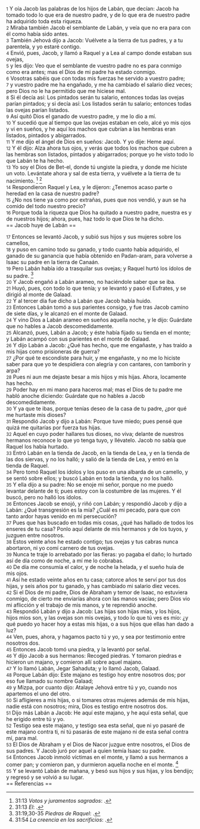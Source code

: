 {{anchor|1}} <small>1</small> Y oía Jacob las palabras de los hijos de Labán, que decían: Jacob ha tomado todo lo que era de nuestro padre, y de lo que era de nuestro padre ha adquirido toda esta riqueza.<br>
{{anchor|2}} <small>2</small> Miraba también Jacob el semblante de Labán, y veía que no era para con él como había sido antes.<br>
{{anchor|3}} <small>3</small> También Jehová dijo a Jacob: Vuélvete a la tierra de tus padres, y a tu parentela, y yo estaré contigo.<br>
{{anchor|4}} <small>4</small> Envió, pues, Jacob, y llamó a Raquel y a Lea al campo donde estaban sus ovejas,<br>
{{anchor|5}} <small>5</small> y les dijo: Veo que el semblante de vuestro padre no es para conmigo como era antes; mas el Dios de mi padre ha estado conmigo.<br>
{{anchor|6}} <small>6</small> Vosotras sabéis que con todas mis fuerzas he servido a vuestro padre;<br>
{{anchor|7}} <small>7</small> y vuestro padre me ha engañado, y me ha cambiado el salario diez veces; pero Dios no le ha permitido que me hiciese mal.<br>
{{anchor|8}} <small>8</small> Si él decía así: Los pintados serán tu salario, entonces todas las ovejas parían pintados; y si decía así: Los listados serán tu salario; entonces todas las ovejas parían listados.<br>
{{anchor|9}} <small>9</small> Así quitó Dios el ganado de vuestro padre, y me lo dio a mí.<br>
{{anchor|10}} <small>10</small> Y sucedió que al tiempo que las ovejas estaban en celo, alcé yo mis ojos y vi en sueños, y he aquí los machos que cubrían a las hembras eran listados, pintados y abigarrados.<br>
{{anchor|11}} <small>11</small> Y me dijo el ángel de Dios en sueños: Jacob. Y yo dije: Heme aquí.<br>
{{anchor|12}} <small>12</small> Y él dijo: Alza ahora tus ojos, y verás que todos los machos que cubren a las hembras son listados, pintados y abigarrados; porque yo he visto todo lo que Labán te ha hecho.<br>
{{anchor|13}} <small>13</small> Yo soy el Dios de Bet-el, donde tú ungiste la piedra, y donde me hiciste un voto. Levántate ahora y sal de esta tierra, y vuélvete a la tierra de tu nacimiento. <ref>31:13 ''Votos y juramentos sagrados'': {{lib|LU|87|6|9}}.</ref> <ref>31:13 ''El'': {{lib|LU|96|1|7}}.</ref><br>
{{anchor|14}} <small>14</small> Respondieron Raquel y Lea, y le dijeron: ¿Tenemos acaso parte o heredad en la casa de nuestro padre?<br>
{{anchor|15}} <small>15</small> ¿No nos tiene ya como por extrañas, pues que nos vendió, y aun se ha comido del todo nuestro precio?<br>
{{anchor|16}} <small>16</small> Porque toda la riqueza que Dios ha quitado a nuestro padre, nuestra es y de nuestros hijos; ahora, pues, haz todo lo que Dios te ha dicho.<br>
== Jacob huye de Labán ==

{{anchor|17}} <small>17</small> Entonces se levantó Jacob, y subió sus hijos y sus mujeres sobre los camellos,<br>
{{anchor|18}} <small>18</small> y puso en camino todo su ganado, y todo cuanto había adquirido, el ganado de su ganancia que había obtenido en Padan-aram, para volverse a Isaac su padre en la tierra de Canaán.<br>
{{anchor|19}} <small>19</small> Pero Labán había ido a trasquilar sus ovejas; y Raquel hurtó los ídolos de su padre. <ref>31:19,30-35 ''Piedras de Raquel'': {{lib|LU|85|1|1}}.</ref><br>
{{anchor|20}} <small>20</small> Y Jacob engañó a Labán arameo, no haciéndole saber que se iba.<br>
{{anchor|21}} <small>21</small> Huyó, pues, con todo lo que tenía; y se levantó y pasó el Eufrates, y se dirigió al monte de Galaad.<br>
{{anchor|22}} <small>22</small> Y al tercer día fue dicho a Labán que Jacob había huido.<br>
{{anchor|23}} <small>23</small> Entonces Labán tomó a sus parientes consigo, y fue tras Jacob camino de siete días, y le alcanzó en el monte de Galaad.<br>
{{anchor|24}} <small>24</small> Y vino Dios a Labán arameo en sueños aquella noche, y le dijo: Guárdate que no hables a Jacob descomedidamente.<br>
{{anchor|25}} <small>25</small> Alcanzó, pues, Labán a Jacob; y éste había fijado su tienda en el monte; y Labán acampó con sus parientes en el monte de Galaad.<br>
{{anchor|26}} <small>26</small> Y dijo Labán a Jacob: ¿Qué has hecho, que me engañaste, y has traído a mis hijas como prisioneras de guerra?<br>
{{anchor|27}} <small>27</small> ¿Por qué te escondiste para huir, y me engañaste, y no me lo hiciste saber para que yo te despidiera con alegría y con cantares, con tamborín y arpa?<br>
{{anchor|28}} <small>28</small> Pues ni aun me dejaste besar a mis hijos y mis hijas. Ahora, locamente has hecho.<br>
{{anchor|29}} <small>29</small> Poder hay en mi mano para haceros mal; mas el Dios de tu padre me habló anoche diciendo: Guárdate que no hables a Jacob descomedidamente.<br>
{{anchor|30}} <small>30</small> Y ya que te ibas, porque tenías deseo de la casa de tu padre, ¿por qué me hurtaste mis dioses?<br>
{{anchor|31}} <small>31</small> Respondió Jacob y dijo a Labán: Porque tuve miedo; pues pensé que quizá me quitarías por fuerza tus hijas.<br>
{{anchor|32}} <small>32</small> Aquel en cuyo poder hallares tus dioses, no viva; delante de nuestros hermanos reconoce lo que yo tenga tuyo, y llévatelo. Jacob no sabía que Raquel los había hurtado.<br>
{{anchor|33}} <small>33</small> Entró Labán en la tienda de Jacob, en la tienda de Lea, y en la tienda de las dos siervas, y no los halló; y salió de la tienda de Lea, y entró en la tienda de Raquel.<br>
{{anchor|34}} <small>34</small> Pero tomó Raquel los ídolos y los puso en una albarda de un camello, y se sentó sobre ellos; y buscó Labán en toda la tienda, y no los halló.<br>
{{anchor|35}} <small>35</small> Y ella dijo a su padre: No se enoje mi señor, porque no me puedo levantar delante de ti; pues estoy con la costumbre de las mujeres. Y él buscó, pero no halló los ídolos.<br>
{{anchor|36}} <small>36</small> Entonces Jacob se enojó, y riñó con Labán; y respondió Jacob y dijo a Labán: ¿Qué transgresión es la mía? ¿Cuál es mi pecado, para que con tanto ardor hayas venido en mi persecución?<br>
{{anchor|37}} <small>37</small> Pues que has buscado en todas mis cosas, ¿qué has hallado de todos los enseres de tu casa? Ponlo aquí delante de mis hermanos y de los tuyos, y juzguen entre nosotros.<br>
{{anchor|38}} <small>38</small> Estos veinte años he estado contigo; tus ovejas y tus cabras nunca abortaron, ni yo comí carnero de tus ovejas.<br>
{{anchor|39}} <small>39</small> Nunca te traje lo arrebatado por las fieras: yo pagaba el daño; lo hurtado así de día como de noche, a mí me lo cobrabas.<br>
{{anchor|40}} <small>40</small> De día me consumía el calor, y de noche la helada, y el sueño huía de mis ojos.<br>
{{anchor|41}} <small>41</small> Así he estado veinte años en tu casa; catorce años te serví por tus dos hijas, y seis años por tu ganado, y has cambiado mi salario diez veces.<br>
{{anchor|42}} <small>42</small> Si el Dios de mi padre, Dios de Abraham y temor de Isaac, no estuviera conmigo, de cierto me enviarías ahora con las manos vacías; pero Dios vio mi aflicción y el trabajo de mis manos, y te reprendió anoche.<br>
{{anchor|43}} <small>43</small> Respondió Labán y dijo a Jacob: Las hijas son hijas mías, y los hijos, hijos míos son, y las ovejas son mis ovejas, y todo lo que tú ves es mío: ¿y qué puedo yo hacer hoy a estas mis hijas, o a sus hijos que ellas han dado a luz?<br>
{{anchor|44}} <small>44</small> Ven, pues, ahora, y hagamos pacto tú y yo, y sea por testimonio entre nosotros dos.<br>
{{anchor|45}} <small>45</small> Entonces Jacob tomó una piedra, y la levantó por señal.<br>
{{anchor|46}} <small>46</small> Y dijo Jacob a sus hermanos: Recoged piedras. Y tomaron piedras e hicieron un majano, y comieron allí sobre aquel majano.<br>
{{anchor|47}} <small>47</small> Y lo llamó Labán, Jegar Sahaduta; y lo llamó Jacob, Galaad.<br>
{{anchor|48}} <small>48</small> Porque Labán dijo: Este majano es testigo hoy entre nosotros dos; por eso fue llamado su nombre Galaad;<br>
{{anchor|49}} <small>49</small> y Mizpa, por cuanto dijo: Atalaye Jehová entre tú y yo, cuando nos apartemos el uno del otro.<br>
{{anchor|50}} <small>50</small> Si afligieres a mis hijas, o si tomares otras mujeres además de mis hijas, nadie está con nosotros; mira, Dios es testigo entre nosotros dos.<br>
{{anchor|51}} <small>51</small> Dijo más Labán a Jacob: He aquí este majano, y he aquí esta señal, que he erigido entre tú y yo.<br>
{{anchor|52}} <small>52</small> Testigo sea este majano, y testigo sea esta señal, que ni yo pasaré de este majano contra ti, ni tú pasarás de este majano ni de esta señal contra mí, para mal.<br>
{{anchor|53}} <small>53</small> El Dios de Abraham y el Dios de Nacor juzgue entre nosotros, el Dios de sus padres. Y Jacob juró por aquel a quien temía Isaac su padre.<br>
{{anchor|54}} <small>54</small> Entonces Jacob inmoló víctimas en el monte, y llamó a sus hermanos a comer pan; y comieron pan, y durmieron aquella noche en el monte. <ref>31:54 ''La creencia en los sacrificios'': {{lib|LU|93|4|14}}.</ref><br>
{{anchor|55}} <small>55</small> Y se levantó Labán de mañana, y besó sus hijos y sus hijas, y los bendijo; y regresó y se volvió a su lugar.<br>
== Referencias ==

<references />
